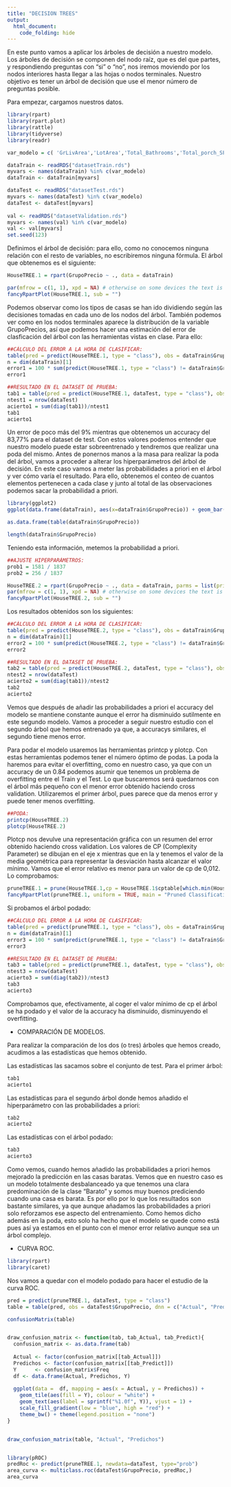 ---
title: "DECISION TREES"
output: 
  html_document:
    code_folding: hide
---

En este punto vamos a aplicar los árboles de decisión a nuestro modelo. Los árboles de decisión se componen del nodo raíz, que es del que partes, y respondiendo preguntas con "si" o "no", nos iremos moviendo por los nodos interiores hasta llegar a las hojas o nodos terminales. Nuestro objetivo es tener un árbol de decisión que use el menor número de preguntas posible.

Para empezar, cargamos nuestros datos.

```{r message = FALSE}
library(rpart)
library(rpart.plot)
library(rattle)
library(tidyverse)
library(readr)

var_modelo = c( 'GrLivArea','LotArea','Total_Bathrooms','Total_porch_SF','LandContour','LotConfig','Condition1','BldgType','HouseStyle','MasVnrType','Foundation','SaleType','SaleCondition','OverallQual','OverallCond','PavedDrive','Fence','BsmtFinSF1','ExterQual','BsmtQual','BsmtExposure','BsmtFinType1','BsmtUnfSF','KitchenQual','Fireplaces','FireplaceQu','BedroomAbvGr','LotShape','GarageArea','GarageCond','Neighborhood','has2ndFloor','All#ey','TotalSF','GarageType','MasVnrArea','MSSubClass','GrupoPrecio')

dataTrain <- readRDS("datasetTrain.rds") 
myvars <- names(dataTrain) %in% c(var_modelo)
dataTrain <- dataTrain[myvars]

dataTest <- readRDS("datasetTest.rds")
myvars <- names(dataTest) %in% c(var_modelo)
dataTest <- dataTest[myvars]
                       
val <- readRDS("datasetValidation.rds")
myvars <- names(val) %in% c(var_modelo)
val <- val[myvars]
set.seed(123)
```

Definimos el árbol de decisión: para ello, como no conocemos ninguna relación con el resto de variables, no escribiremos ninguna fórmula. El árbol que obtenemos es el siguiente:
```{r fig.width=30, fig.height=10}
HouseTREE.1 = rpart(GrupoPrecio ~ ., data = dataTrain)

par(mfrow = c(1, 1), xpd = NA) # otherwise on some devices the text is clipped
fancyRpartPlot(HouseTREE.1, sub = "")

```
Podemos observar como los tipos de casas se han ido dividiendo según las decisiones tomadas en cada uno de los nodos del árbol. También podemos ver como en los nodos terminales aparece la distribución de la variable GrupoPrecios, así que podemos hacer una estimación del error de clasficación del árbol con las herramientas vistas en clase. Para ello:

```{r}
##CÁLCULO DEL ERROR A LA HORA DE CLASIFICAR:
table(pred = predict(HouseTREE.1, type = "class"), obs = dataTrain$GrupoPrecio)
n = dim(dataTrain)[1]
error1 = 100 * sum(predict(HouseTREE.1, type = "class") != dataTrain$GrupoPrecio)/n
error1

##RESULTADO EN EL DATASET DE PRUEBA:
tab1 = table(pred = predict(HouseTREE.1, dataTest, type = "class"), obs = dataTest$GrupoPrecio)
ntest1 = nrow(dataTest)
acierto1 = sum(diag(tab1))/ntest1
tab1
acierto1
```

Un error de poco más del 9% mientras que obtenemos un accuracy del 83,77% para el dataset de test. Con estos valores podemos entender que nuestro modelo puede estar sobreentrenado y tendremos que realizar una poda del mismo. Antes de ponernos manos a la masa para realizar la poda del árbol, vamos a proceder a alterar los hiperparámetros del árbol de decisión. En este caso vamos a meter las probabilidades a priori en el árbol y ver cómo varía el resultado. Para ello, obtenemos el conteo de cuantos elementos pertenecen a cada clase y junto al total de las observaciones podemos sacar la probabilidad a priori.

```{r}
library(ggplot2)
ggplot(data.frame(dataTrain), aes(x=dataTrain$GrupoPrecio)) + geom_bar()

as.data.frame(table(dataTrain$GrupoPrecio))

length(dataTrain$GrupoPrecio)
```
Teniendo esta información, metemos la probabilidad a priori.
```{r fig.width=30, fig.height=10}
##AJUSTE HIPERPARÁMETROS:
prob1 = 1581 / 1837
prob2 = 256 / 1837

HouseTREE.2 = rpart(GrupoPrecio ~ ., data = dataTrain, parms = list(prior = c(prob1,prob2), split = "information"))
par(mfrow = c(1, 1), xpd = NA) # otherwise on some devices the text is clipped
fancyRpartPlot(HouseTREE.2, sub = "")
```
Los resultados obtenidos son los siguientes:
```{r}
##CÁLCULO DEL ERROR A LA HORA DE CLASIFICAR:
table(pred = predict(HouseTREE.2, type = "class"), obs = dataTrain$GrupoPrecio)
n = dim(dataTrain)[1]
error2 = 100 * sum(predict(HouseTREE.2, type = "class") != dataTrain$GrupoPrecio)/n
error2

##RESULTADO EN EL DATASET DE PRUEBA:
tab2 = table(pred = predict(HouseTREE.2, dataTest, type = "class"), obs = dataTest$GrupoPrecio)
ntest2 = nrow(dataTest)
acierto2 = sum(diag(tab1))/ntest2
tab2
acierto2
```

Vemos que después de añadir las probabilidades a priori el accuracy del modelo se mantiene constante aunque el error ha disminuido sutilmente en este segundo modelo. Vamos a proceder a seguir nuestro estudio con el segundo árbol que hemos entrenado ya que, a accuracys similares, el segundo tiene menos error. 

Para podar el modelo usaremos las herramientas printcp y plotcp. Con estas herramientas podemos tener el número óptimo de podas. La poda la haremos para evitar el overfitting, como en nuestro caso, ya que con un accuracy de un 0.84 podemos asumir que tenemos un problema de overfitting entre el Train y el Test. Lo que buscaremos será quedarnos con el árbol más pequeño con el menor error obtenido haciendo cross validation. Utilizaremos el primer árbol, pues parece que da menos error y puede tener menos overfitting.

```{r}
##PODA:
printcp(HouseTREE.2)
plotcp(HouseTREE.2)
```

Plotcp nos devulve una representación gráfica con un resumen del error obtenido haciendo cross validation. Los valores de CP (Complexity Parameter) se dibujan en el eje x mientras que en la y tenemos el valor de la media geométrica para representar la desviación hasta  alcanzar el valor mínimo. Vamos que el error relativo es menor para un valor de cp de 0,012. Lo comprobamos:

```{r fig.width=30, fig.height=10}
pruneTREE.1 = prune(HouseTREE.1,cp = HouseTREE.1$cptable[which.min(HouseTREE.1$cptable["xerror"]), "CP"])
fancyRpartPlot(pruneTREE.1, uniform = TRUE, main = "Pruned Classification Tree", sub = "")

```
Si probamos el árbol podado:

```{r}
##CÁLCULO DEL ERROR A LA HORA DE CLASIFICAR:
table(pred = predict(pruneTREE.1, type = "class"), obs = dataTrain$GrupoPrecio)
n = dim(dataTrain)[1]
error3 = 100 * sum(predict(pruneTREE.1, type = "class") != dataTrain$GrupoPrecio)/n
error3

##RESULTADO EN EL DATASET DE PRUEBA:
tab3 = table(pred = predict(pruneTREE.1, dataTest, type = "class"), obs = dataTest$GrupoPrecio)
ntest3 = nrow(dataTest)
acierto3 = sum(diag(tab2))/ntest3
tab3
acierto3
```
Comprobamos que, efectivamente, al coger el valor mínimo de cp el árbol se ha podado y el valor de la accuracy ha disminuido, disminuyendo el overfitting.

- COMPARACIÓN DE MODELOS.

Para realizar la comparación de los dos (o tres) árboles que hemos creado, acudimos a las estadísticas que hemos obtenido.

Las estadísticas las sacamos sobre el conjunto de test. Para el primer árbol:
```{r}
tab1
acierto1
```

Las estadísticas para el segundo árbol donde hemos añadido el hiperparámetro con las probabilidades a priori:
```{r}
tab2
acierto2
```

Las estadísticas con el árbol podado:
```{r}
tab3
acierto3
```

Como vemos, cuando hemos añadido las probabilidades a priori hemos mejorado la predicción en las casas baratas. Vemos que en nuestro caso es un modelo totalmente desbalanceado ya que tenemos una clara predominación de la clase "Barato" y somos muy buenos prediciendo cuando una casa es barata. Es por ello por lo que los resultados son bastante similares, ya que aunque añadamos las probabilidades a priori solo reforzamos ese aspecto del entrenamiento. Como hemos dicho además en la poda, esto solo ha hecho que el modelo se quede como está pues así ya estamos en el punto con el menor error relativo aunque sea un árbol complejo. 

- CURVA ROC.

```{r}
library(rpart)
library(caret)
```

Nos vamos a quedar con el modelo podado para hacer el estudio de la curva ROC. 

```{r}
pred = predict(pruneTREE.1, dataTest, type = "class")
table = table(pred, obs = dataTest$GrupoPrecio, dnn = c("Actual", "Predichos"))

confusionMatrix(table)


draw_confusion_matrix <- function(tab, tab_Actual, tab_Predict){
  confusion_matrix <- as.data.frame(tab)
  
  Actual <- factor(confusion_matrix[[tab_Actual]])
  Predichos <- factor(confusion_matrix[[tab_Predict]])
  Y      <- confusion_matrix$Freq
  df <- data.frame(Actual, Predichos, Y)
  
  ggplot(data =  df, mapping = aes(x = Actual, y = Predichos)) +
    geom_tile(aes(fill = Y), colour = "white") +
    geom_text(aes(label = sprintf("%1.0f", Y)), vjust = 1) +
    scale_fill_gradient(low = "blue", high = "red") +
    theme_bw() + theme(legend.position = "none")
}


draw_confusion_matrix(table, "Actual", "Predichos")


library(pROC)
predRoc <- predict(pruneTREE.1, newdata=dataTest, type="prob")
area_curva <- multiclass.roc(dataTest$GrupoPrecio, predRoc,)
area_curva

        
```